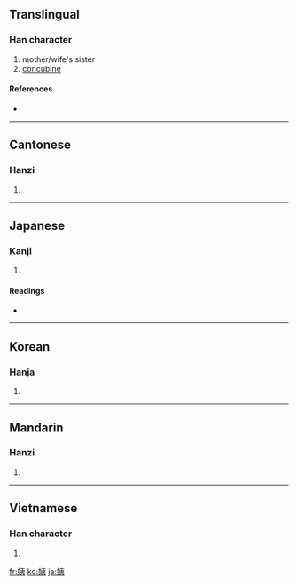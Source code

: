 ==Translingual==

===Han character===
{{Han char|rn=69|rad=女|as=06|sn=9|four=4543<sub>2</sub>|canj=女大弓 (VKN)}}

# mother/wife's sister
# [[concubine]]

====References====
* {{Han ref|kx=0260.150|dkj=06222|dj=0526.140|hdz=21043.120|uh=59E8|ud=23016|bh=ABBC|bd=43964}}

----

==Cantonese==

===Hanzi===
{{yue-hanzi|jyut=|y=yi4}}

# {{defn|Cantonese|sort=女06}}

----

==Japanese==

===Kanji===
{{ja-kanji|grade=|rs=女06}}

# {{defn|Japanese}}

====Readings====
* {{ja-readings|on=[[い]] (i)|kun=[[おば]] (oba)}}

----

==Korean==

===Hanja===
{{ko-hanja|hangeul=이|rv=i|mr=i}}

# {{defn|Korean|sort=女06}}

----

==Mandarin==

===Hanzi===
{{cmn-hanzi|pin=[[yí]] ([[yi2]])|wg=i<sup>2</sup>}}

# {{defn|Mandarin|sort=女06}}

----

==Vietnamese==

===Han character===
{{vi-hantu|[[di]], [[dì]]|rs=女06}}

# {{defn|Vietnamese|sort=女06}}

[[fr:姨]]
[[ko:姨]]
[[ja:姨]]